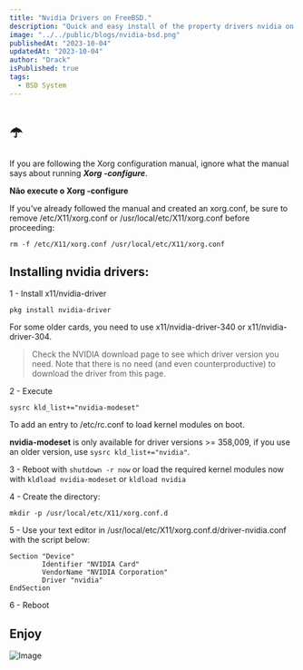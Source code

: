 ```yaml
---
title: "Nvidia Drivers on FreeBSD."
description: "Quick and easy install of the property drivers nvidia on BSD"
image: "../../public/blogs/nvidia-bsd.png"
publishedAt: "2023-10-04"
updatedAt: "2023-10-04"
author: "Drack"
isPublished: true
tags:
  - BSD System
---
```


# ☂️

If you are following the Xorg configuration manual, ignore what the manual says about running **_Xorg -configure_**.

**Não execute o Xorg -configure**

If you've already followed the manual and created an xorg.conf, be sure to remove /etc/X11/xorg.conf or /usr/local/etc/X11/xorg.conf before proceeding:

```shell
rm -f /etc/X11/xorg.conf /usr/local/etc/X11/xorg.conf
```

## Installing nvidia drivers:

1 - Install x11/nvidia-driver

```shell
pkg install nvidia-driver
```

For some older cards, you need to use x11/nvidia-driver-340 or x11/nvidia-driver-304.

> Check the NVIDIA download page to see which driver version you need. Note that there is no need (and even counterproductive) to download the driver from this page.

2 - Execute

```shell
sysrc kld_list+="nvidia-modeset"
```

To add an entry to /etc/rc.conf to load kernel modules on boot.

**nvidia-modeset** is only available for driver versions >= 358,009, if you use an older version, use `sysrc kld_list+="nvidia"`.

3 - Reboot with `shutdown -r now` or load the required kernel modules now with `kldload nvidia-modeset` or `kldload nvidia`

4 - Create the directory:

```shell
mkdir -p /usr/local/etc/X11/xorg.conf.d
```

5 - Use your text editor in /usr/local/etc/X11/xorg.conf.d/driver-nvidia.conf with the script below:

```shell
Section "Device"
        Identifier "NVIDIA Card"
        VendorName "NVIDIA Corporation"
        Driver "nvidia"
EndSection
```

6 - Reboot

## Enjoy

<Image src="/blogs/giphy.gif" alt="Image" sizes="100vw" />
